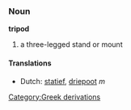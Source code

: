 ===Noun===
'''tripod'''

# a three-legged stand or mount

====Translations====
*Dutch: [[statief]], [[driepoot]] ''m''
[[Category:Greek derivations]]